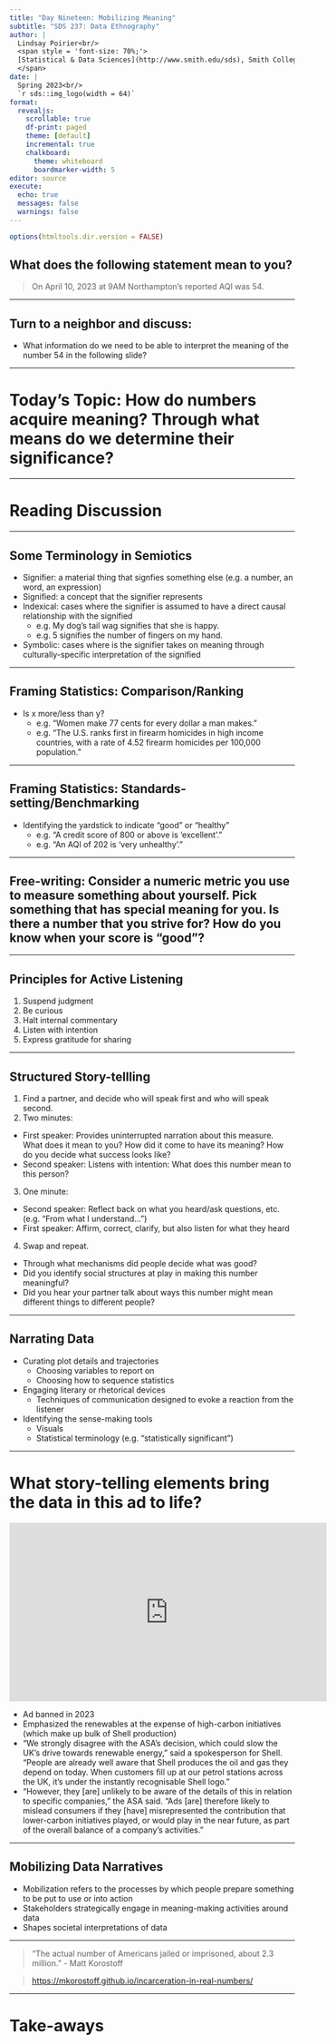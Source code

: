 ```yaml
---
title: "Day Nineteen: Mobilizing Meaning"
subtitle: "SDS 237: Data Ethnography"
author: |
  Lindsay Poirier<br/>
  <span style = 'font-size: 70%;'>
  [Statistical & Data Sciences](http://www.smith.edu/sds), Smith College<br/>
  </span>
date: |
  Spring 2023<br/>
  `r sds::img_logo(width = 64)`
format: 
  revealjs:
    scrollable: true
    df-print: paged
    theme: [default]
    incremental: true
    chalkboard:
      theme: whiteboard
      boardmarker-width: 5
editor: source
execute:
  echo: true
  messages: false
  warnings: false
---
```



```r
options(htmltools.dir.version = FALSE)
```


## What does the following statement mean to you?

> On April 10, 2023 at 9AM Northampton’s reported AQI was 54.


---

## Turn to a neighbor and discuss:

- What information do we need to be able to interpret the meaning of the number 54 in the following slide?

---

# Today's Topic: How do numbers acquire meaning? Through what means do we determine their significance?

---

# Reading Discussion

---

## Some Terminology in Semiotics

- Signifier: a material thing that signfies something else (e.g. a number, an word, an expression)
- Signified: a concept that the signifier represents
- Indexical: cases where the signifier is assumed to have a direct causal relationship with the signified
  - e.g. My dog's tail wag signifies that she is happy.
  - e.g. 5 signifies the number of fingers on my hand.
- Symbolic: cases where is the signifier takes on meaning through culturally-specific interpretation of the signified  

---

## Framing Statistics: Comparison/Ranking

- Is x more/less than y?
  - e.g. "Women make 77 cents for every dollar a man makes."
  - e.g. "The U.S. ranks first in firearm homicides in high income countries, with a rate of 4.52 firearm homicides per 100,000 population."

---

## Framing Statistics: Standards-setting/Benchmarking

- Identifying the yardstick to indicate "good" or "healthy"
  - e.g. "A credit score of 800 or above is 'excellent'."
  - e.g. "An AQI of 202 is 'very unhealthy'."
  
---

## Free-writing: Consider a **numeric** metric you use to measure something about yourself. Pick something that has special meaning for you. Is there a number that you strive for? How do you know when your score is "good"?

---

## Principles for Active Listening

1. Suspend judgment
2. Be curious
3. Halt internal commentary
4. Listen with intention
5. Express gratitude for sharing

---

## Structured Story-tellling

1. Find a partner, and decide who will speak first and who will speak second.
2. Two minutes:
  - First speaker: Provides uninterrupted narration about this measure. What does it mean to you? How did it come to have its meaning? How do you decide what success looks like?
  - Second speaker: Listens with intention: What does this number mean to this person?
3. One minute:
  - Second speaker: Reflect back on what you heard/ask questions, etc. (e.g. "From what I understand...")
  - First speaker: Affirm, correct, clarify, but also listen for what they heard
4. Swap and repeat. 

::: .notes

- Through what mechanisms did people decide what was good?
- Did you identify social structures at play in making this number meaningful?
- Did you hear your partner talk about ways this number might mean different things to different people?

:::

---

## Narrating Data

- Curating plot details and trajectories 
  - Choosing variables to report on
  - Choosing how to sequence statistics
- Engaging literary or rhetorical devices
  - Techniques of communication designed to evoke a reaction from the listener
- Identifying the sense-making tools
  - Visuals
  - Statistical terminology (e.g. "statistically significant")
  
---

# What story-telling elements bring the data in this ad to life?

<iframe width="560" height="315" src="https://www.youtube.com/embed/ZZUrrpq9p2U?si=uOXnnrFV5nXCfMva" title="YouTube video player" frameborder="0" allow="accelerometer; autoplay; clipboard-write; encrypted-media; gyroscope; picture-in-picture; web-share" allowfullscreen></iframe>

::: .notes

- Ad banned in 2023
- Emphasized the renewables at the expense of high-carbon initiatives (which make up bulk of Shell production)
- “We strongly disagree with the ASA’s decision, which could slow the UK’s drive towards renewable energy,” said a spokesperson for Shell. “People are already well aware that Shell produces the oil and gas they depend on today. When customers fill up at our petrol stations across the UK, it’s under the instantly recognisable Shell logo.”
- “However, they [are] unlikely to be aware of the details of this in relation to specific companies,” the ASA said. “Ads [are] therefore likely to mislead consumers if they [have] misrepresented the contribution that lower-carbon initiatives played, or would play in the near future, as part of the overall balance of a company’s activities.”

:::

---

## Mobilizing Data Narratives

- Mobilization refers to the processes by which people prepare something to be put to use or into action
- Stakeholders strategically engage in meaning-making activities around data
- Shapes societal interpretations of data

---

> "The actual number of Americans jailed or imprisoned, about 2.3 million." - Matt Korostoff

> [https://mkorostoff.github.io/incarceration-in-real-numbers/](https://mkorostoff.github.io/incarceration-in-real-numbers/)

---

# Take-aways
